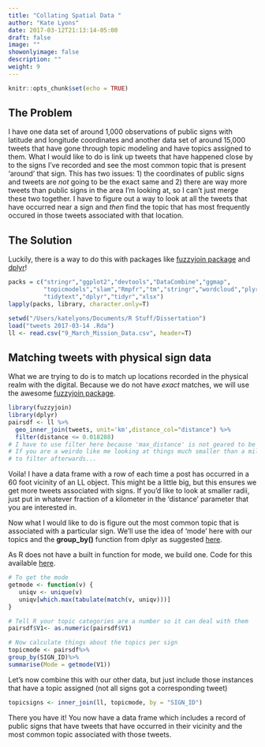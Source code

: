 ```yaml
---
title: "Collating Spatial Data "
author: "Kate Lyons"
date: 2017-03-12T21:13:14-05:00
draft: false
image: ""
showonlyimage: false
description: ""
weight: 9
---
```


```r
knitr::opts_chunk$set(echo = TRUE)
```

## The Problem

I have one data set of around 1,000 observations of public signs with latitude and longitude coordinates and another data set of around 15,000 tweets that have gone through topic modeling and have topics assigned to them. What I would like to do is link up tweets that have happened close by to the signs I've recorded and see the most common topic that is present 'around' that sign. This has two issues: 1) the coordinates of public signs and tweets are *not* going to be the exact same and 2) there are way more tweets than public signs in the area I'm looking at, so I can't just merge these two together. I have to figure out a way to look at all the tweets that have occurred near a sign and *then* find the topic that has most frequently occured in those tweets associated with that location. 

## The Solution

Luckily, there is a way to do this with packages like [fuzzyjoin package](https://cran.r-project.org/web/packages/fuzzyjoin/fuzzyjoin.pdf) and [dplyr](https://cran.r-project.org/web/packages/dplyr/dplyr.pdf)!

```r
packs = c("stringr","ggplot2","devtools","DataCombine","ggmap",
          "topicmodels","slam","Rmpfr","tm","stringr","wordcloud","plyr",
          "tidytext","dplyr","tidyr","xlsx")
lapply(packs, library, character.only=T)
```
```r
setwd("/Users/katelyons/Documents/R Stuff/Dissertation")
load("tweets 2017-03-14 .Rda")
ll <- read.csv("9_March_Mission_Data.csv", header=T)
```

## Matching tweets with physical sign data
What we are trying to do is to match up locations recorded in the physical realm with the digital. Because we do not have *exact* matches, we will use the awesome [fuzzyjoin package](https://cran.r-project.org/web/packages/fuzzyjoin/fuzzyjoin.pdf).

```r
library(fuzzyjoin)
library(dplyr)
pairsdf <- ll %>%
  geo_inner_join(tweets, unit='km',distance_col="distance") %>%
  filter(distance <= 0.018288)
# I have to use filter here because 'max_distance' is not geared to be less than 1 km or 1 mi
# If you are a weirdo like me looking at things much smaller than a mile or kilometer, you have
# to filter afterwards...
```

Voila! I have a data frame with a row of each time a post has occurred in a 60 foot vicinity of an LL object. This might be a little big, but this ensures we get more tweets associated with signs. If you'd like to look at smaller radii, just put in whatever fraction of a kilometer in the 'distance' parameter that you are interested in.  

Now what I would like to do is figure out the most common topic that is associated with a particular sign. We'll use the idea of 'mode' here with our topics and the **group_by()** function from dplyr as suggested [here](http://stackoverflow.com/questions/25198442/how-to-calculate-mean-median-per-group-in-a-dataframe-in-r).

As R does not have a built in function for mode, we build one. Code for this available [here](https://www.tutorialspoint.com/r/r_mean_median_mode.htm).

```r
# To get the mode
getmode <- function(v) {
   uniqv <- unique(v)
   uniqv[which.max(tabulate(match(v, uniqv)))]
}

# Tell R your topic categories are a number so it can deal with them
pairsdf$V1<- as.numeric(pairsdf$V1)

# Now calculate things about the topics per sign
topicmode <- pairsdf%>%
group_by(SIGN_ID)%>% 
summarise(Mode = getmode(V1))
```

Let's now combine this with our other data, but just include those instances that have a topic assigned (not all signs got a corresponding tweet)

```r
topicsigns <- inner_join(ll, topicmode, by = "SIGN_ID")
```

There you have it! You now have a data frame which includes a record of public signs that have tweets that have occurred in their vicinity and the most common topic associated with those tweets. 